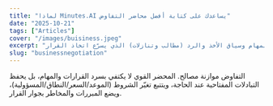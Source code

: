 ```yaml
---
title: "لماذا Minutes.AI يساعدك على كتابة أفضل محاضر التفاوض"
date: "2025-10-21"
tags: ["Articles"]
cover: "/images/buisiness.jpeg"
excerpt: "أساسيات محاضر التفاوض: القرارات والمهام وسياق الأخذ والرد (مطالب وتنازلات) الذي يسرّع اتخاذ القرار."
slug: "businessnegotiation"
---
```


التفاوض موازنة مصالح. المحضر القوي لا يكتفي بسرد القرارات والمهام، بل يحفظ التبادلات المفتاحية عند الحاجة، ويتتبع تغيّر الشروط (الموعد/السعر/النطاق/المسؤولية)، ويضع المبررات والمخاطر بجوار القرار.
